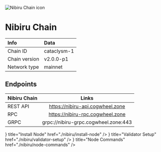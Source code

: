 
![Nibiru Chain icon](/icons/nibiruIcon.png)

# Nibiru Chain

| Info | Data |
| :------------      | :----------      |
| Chain ID           | cataclysm-1      |
| Chain version      | v2.0.0-p1  |
| Network type       | mainnet   |

## Endpoints

| Nibiru Chain         | Links                               |
| :------------      | :----------:                        |
| REST API           | https://nibiru-api.cogwheel.zone      |
| RPC                | https://nibiru-rpc.cogwheel.zone      |
| GRPC               | grpc://nibiru-grpc.cogwheel.zone:443  |

<Cards>
  <Card
    icon={<ChevronRightIcon />}
    title="Install Node"
    href="./nibiru/install-node"
  />
  <Card
    icon={<ChevronRightIcon />}
    title="Validator Setup"
    href="./nibiru/validator-setup"
  />
  <Card
    icon={<ChevronRightIcon />}
    title="Node Commands"
    href="./nibiru/node-commands"
  />
</Cards>